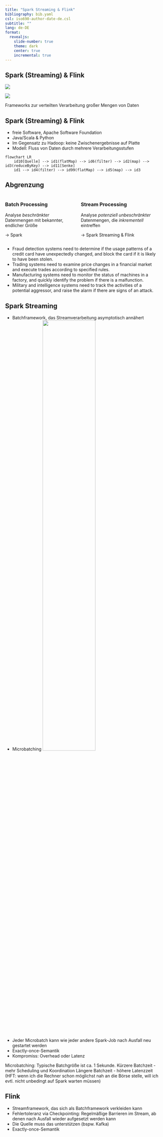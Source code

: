 ```yaml
---
title: "Spark Streaming & Flink"
bibliography: bib.yaml
csl: iso690-author-date-de.csl
subtitle: ""
lang: de-DE
format:
  revealjs:
    slide-number: true
    theme: dark
    center: true
    incremental: true
---
```


## Spark (Streaming) & Flink

::: {.r-stack}
![](assets/streaming-arch.png){}

![](assets/flink-header-logo.png){.fragment}

:::

:::: {.notes}
Frameworks zur verteilten Verarbeitung großer Mengen von Daten
::::

## Spark (Streaming) & Flink

:::{.nonincremental}

- freie Software, Apache Software Foundation
- Java/Scala & Python
- Im Gegensatz zu Hadoop: keine Zwischenergebnisse auf Platte
- Modell: Fluss von Daten durch mehrere Verarbeitungsstufen 
```mermaid
flowchart LR
    id10[Quelle] --> id1(flatMap) --> id6(filter) --> id2(map) --> id3(reduceByKey) --> id11[Senke]
    id1 --> id4(filter) --> id99(flatMap) --> id5(map) --> id3
```

:::

## Abgrenzung

::::{.columns}
:::{.column .fragment}

### Batch Processing

Analyse _beschränkter_ Datenmengen mit bekannter, endlicher Größe

→ Spark

:::
:::{.column .fragment}

### Stream Processing

Analyse _potenziell unbeschränkter_ Datenmengen, die _inkrementell_ eintreffen

→ Spark Streaming & Flink

:::
::::

::: {.notes}
- Fraud detection systems need to determine if the usage patterns of a credit card have unexpectedly changed, and block the card if it is likely to have been stolen.
- Trading systems need to examine price changes in a financial market and execute trades according to specified rules.
- Manufacturing systems need to monitor the status of machines in a factory, and quickly identify the problem if there is a malfunction.
- Military and intelligence systems need to track the activities of a potential aggressor, and raise the alarm if there are signs of an attack.
:::


## Spark Streaming

- Batchframework, das Streamverarbeitung asymptotisch annähert
- Microbatching
![](assets/streaming-flow.png){width="60%"}
- Jeder Microbatch kann wie jeder andere Spark-Job nach Ausfall neu gestartet werden
- Exactly-once-Semantik
- Kompromiss: Overhead oder Latenz


::::: {.notes}
Microbatching: Typische Batchgröße ist ca. 1 Sekunde. 
Kürzere Batchzeit - mehr Scheduling und Koordination
Längere Batchzeit - höhere Latenzzeit (HFT: wenn ich die Rechner schon möglichst nah an die Börse stelle,
will ich evtl. nicht unbedingt auf Spark warten müssen)
:::::

## Flink

- Streamframework, das sich als Batchframework verkleiden kann
- Fehlertoleranz via Checkpointing: Regelmäßige Barrieren im Stream, ab denen nach Ausfall wieder aufgesetzt werden kann
- Die Quelle muss das unterstützen (bspw. Kafka)
- Exactly-once-Semantik


